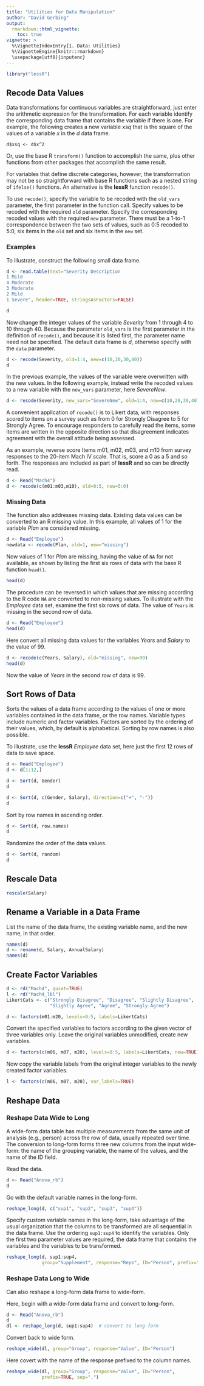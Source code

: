 ```yaml
---
title: "Utilities for Data Manipulation"
author: "David Gerbing"
output: 
  rmarkdown::html_vignette:
    toc: true
vignette: >
  %\VignetteIndexEntry{1. Data: Utilities}
  %\VignetteEngine{knitr::rmarkdown}
  \usepackage[utf8]{inputenc}
---
```


```r
library("lessR")
```


## Recode Data Values

Data transformations for continuous variables are straightforward, just enter the arithmetic expression for the transformation. For each variable identify the corresponding data frame that contains the variable if there is one. For example, the following creates a new variable _xsq_ that is the square of the values of a variable _x_ in the _d_ data frame.

```
d$xsq <- d$x^2
```

Or, use the base R `transform()` function to accomplish the same, plus other functions from other packages that accomplish the same result.

For variables that define discrete categories, however, the transformation may not be so straightforward with base R functions such as a nested string of `ifelse()` functions. An alternative is the __lessR__ function `recode()`. 

To use `recode()`, specify the variable to be recoded with the `old_vars` parameter, the first parameter in the function call. Specify values to be recoded with the required `old` parameter. Specify the corresponding recoded values with the required `new` parameter. There must be a 1-to-1 correspondence between the two sets of values, such as 0:5 recoded to 5:0, six items in the `old` set and six items in the `new` set. 

### Examples

To illustrate, construct the following small data frame.

```r
d <- read.table(text="Severity Description
1 Mild
4 Moderate
3 Moderate
2 Mild
1 Severe", header=TRUE, stringsAsFactors=FALSE)

d
```

Now change the integer values of the variable _Severity_ from 1 through 4 to 10 through 40. Because the parameter `old_vars` is the first parameter in the definition of `recode()`, and because it is listed first, the parameter name need not be specified. The default data frame is _d_, otherwise specify with the `data` parameter.

```r
d <- recode(Severity, old=1:4, new=c(10,20,30,40))
d
```

In the previous example, the values of the variable were overwritten with the new values. In the following example, instead write the recoded values to a new variable with the `new_vars` parameter, here _SevereNew_.

```r
d <- recode(Severity, new_vars="SevereNew", old=1:4, new=c(10,20,30,40))
```

A convenient application of `recode()` is to Likert data, with responses scored to items on a survey such as from 0 for Strongly Disagree to 5 for Strongly Agree. To encourage responders to carefully read the items, some items are written in the opposite direction so that disagreement indicates agreement with the overall attitude being assessed.

As an example, reverse score Items m01, m02, m03, and m10 from survey responses to the 20-item Mach IV scale. That is, score a 0 as a 5 and so forth. The responses are included as part of __lessR__ and so can be directly read.

```r
d <- Read("Mach4")
d <- recode(c(m01:m03,m10), old=0:5, new=5:0)
```

### Missing Data

The function also addresses missing data. Existing data values can be converted to an R missing value. In this example, all values of 1 for the variable _Plan_ are considered missing.

```r
d <- Read("Employee")
newdata <- recode(Plan, old=1, new="missing")
```

Now values of 1 for _Plan_ are missing, having the value of `NA` for not available, as shown by listing the first six rows of data with the base R function `head()`.

```r
head(d)
```

The procedure can be reversed in which values that are missing according to the R code `NA` are converted to non-missing values. To illustrate with the _Employee_ data set, examine the first six rows of data. The value of `Years` is missing in the second row of data. 

```r
d <- Read("Employee")
head(d)
```

Here convert all missing data values for the variables _Years_ and _Salary_ to the value of 99.

```r
d <- recode(c(Years, Salary), old="missing", new=99)
head(d)
```

Now the value of _Years_ in the second row of data is 99.


## Sort Rows of Data

Sorts the values of a data frame according to the values of one or more variables contained in the data frame, or the row names.  Variable types include numeric and factor variables.  Factors are sorted by the ordering of their values, which, by default is alphabetical. Sorting by row names is also possible.

To illustrate, use the __lessR__ _Employee_ data set, here just the first 12 rows of data to save space.

```r
d <- Read("Employee")
d <- d[1:12,]
```


```r
d <- Sort(d, Gender)
d
```


```r
d <- Sort(d, c(Gender, Salary), direction=c("+", "-"))
d
```

Sort by row names in ascending order.

```r
d <- Sort(d, row.names)
d
```

Randomize the order of the data values.

```r
d <- Sort(d, random)
d
```


## Rescale Data


```r
rescale(Salary)
```


## Rename a Variable in a Data Frame

List the name of the data frame, the existing variable name, and the new name, in that order.

```r
names(d)
d <- rename(d, Salary, AnnualSalary)
names(d)
```


## Create Factor Variables


```r
d <- rd("Mach4", quiet=TRUE)
l <- rd("Mach4_lbl")
LikertCats <- c("Strongly Disagree", "Disagree", "Slightly Disagree",
                "Slightly Agree", "Agree", "Strongly Agree")
```


```r
d <- factors(m01:m20, levels=0:5, labels=LikertCats)
```
Convert the specified variables to factors according to the given vector of three variables only. Leave the original variables unmodified, create new variables.
```r
d <- factors(c(m06, m07, m20), levels=0:5, labels=LikertCats, new=TRUE)
```
Now copy the variable labels from the original integer variables to the newly created factor variables.

```r
l <- factors(c(m06, m07, m20), var_labels=TRUE)
```


## Reshape Data

### Reshape Data Wide to Long

A wide-form data table has multiple measurements from the same unit of analysis (e.g., person) across the row of data, usually repeated over time. The conversion to long-form forms three new columns from the input wide-form: the name of the grouping variable, the name of the values, and the name of the ID field.

Read the data.

```r
d <- Read("Anova_rb")
d
```

Go with the default variable names in the long-form.

```r
reshape_long(d, c("sup1", "sup2", "sup3", "sup4"))
```

Specify custom variable names in the long-form, take advantage of the usual organization that the columns to be transformed are all sequential in the data frame. Use the ordering `sup1:sup4` to identify the variables. Only the first two parameter values are required, the data frame that contains the variables and the variables to be transformed.

```r
reshape_long(d, sup1:sup4, 
             group="Supplement", response="Reps", ID="Person", prefix="P")
```

### Reshape Data Long to Wide

Can also reshape a long-form data frame to wide-form.


Here, begin with a wide-form data frame and convert to long-form.

```r
d <- Read("Anova_rb")
d
dl <- reshape_long(d, sup1:sup4)  # convert to long-form
```


Convert back to wide form. 

```r
reshape_wide(dl, group="Group", response="Value", ID="Person")
```

Here covert with the name of the response prefixed to the column names.

```r
reshape_wide(dl, group="Group", response="Value", ID="Person",
             prefix=TRUE, sep=".")
```


